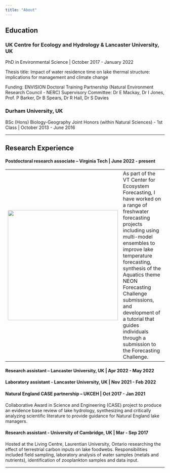 ```yaml
---
title: "About"
---
```


## Education

### UK Centre for Ecology and Hydrology & Lancaster University, UK

PhD in Environmental Science \| October 2017 - January 2022

Thesis title: Impact of water residence time on lake thermal structure: implications for management and climate change

Funding: ENVISION Doctoral Training Partnership (Natural Environment Research Council - NERC) Supervisory Committee: Dr E Mackay, Dr I Jones, Prof. P Barker, Dr B Spears, Dr R Hall, Dr S Davies

### Durham University, UK

BSc (Hons) Biology-Geography Joint Honors (within Natural Sciences) - 1st Class \| October 2013 - June 2016

------------------------------------------------------------------------

## Research Experience

#### Postdoctoral research associate -- Virginia Tech \| June 2022 - present

|                                                     |                                                                                                                                                                                                                                                                                                                                                                                 |
|:-----------------:|-----------------------------------------------------|
| ![](images/VTCEF.jpg){fig-align="left" width="348"} | As part of the VT Center for Ecosystem Forecasting, I have worked on a range of freshwater forecasting projects including using multi-model ensembles to improve lake temperature forecasting, synthesis of the Aquatics theme NEON Forecasting Challenge submissions, and development of a tutorial that guides individuals through a submission to the Forecasting Challenge. |

#### Research assistant -- Lancaster University, UK \| Apr 2022 - May 2022

#### Laboratory assistant - Lancaster University, UK \| Nov 2021 - Feb 2022

#### Natural England CASE partnership -- UKCEH \| Oct 2017 - Jan 2021

Collaborative Award in Science and Engineering (CASE) project to produce an evidence base review of lake hydrology, synthesizing and critically analyzing scientific literature to provide guidance for Natural England lake managers.

#### Research assistant - University of Cambridge, UK \| Mar - Sep 2017

Hosted at the Living Centre, Laurentian University, Ontario researching the effect of terrestrial carbon inputs on lake foodwebs. Responsibilities included field sampling, laboratory analysis of water samples (metals and nutrients), identification of zooplankton samples and data input.

------------------------------------------------------------------------
